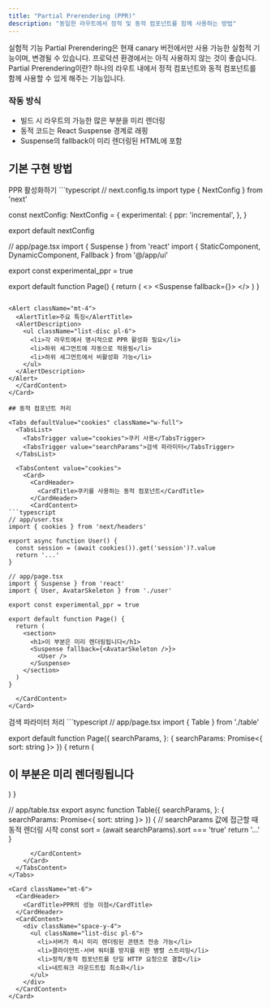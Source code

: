 ```yaml
---
title: "Partial Prerendering (PPR)"
description: "동일한 라우트에서 정적 및 동적 컴포넌트를 함께 사용하는 방법"
---
```



<Alert className="mb-6" variant="destructive">
  <AlertTitle>실험적 기능</AlertTitle>
  <AlertDescription>
    Partial Prerendering은 현재 canary 버전에서만 사용 가능한 실험적 기능이며,
    변경될 수 있습니다. 프로덕션 환경에서는 아직 사용하지 않는 것이 좋습니다.
  </AlertDescription>
</Alert>

<Card className="mb-6">
  <CardHeader>
    <CardTitle>Partial Prerendering이란?</CardTitle>
    <CardDescription>
      하나의 라우트 내에서 정적 컴포넌트와 동적 컴포넌트를 함께 사용할 수 있게 해주는 기능입니다.
    </CardDescription>
  </CardHeader>
  <CardContent>
    <div className="space-y-4">
      <h3 className="font-semibold">작동 방식</h3>
      <ul className="list-disc pl-6 space-y-2">
        <li>빌드 시 라우트의 가능한 많은 부분을 미리 렌더링</li>
        <li>동적 코드는 React Suspense 경계로 래핑</li>
        <li>Suspense의 fallback이 미리 렌더링된 HTML에 포함</li>
      </ul>
    </div>
  </CardContent>
</Card>

## 기본 구현 방법

<Card className="mb-6">
  <CardHeader>
    <CardTitle>PPR 활성화하기</CardTitle>
  </CardHeader>
  <CardContent>
```typescript
// next.config.ts
import type { NextConfig } from 'next'

const nextConfig: NextConfig = {
  experimental: {
    ppr: 'incremental',
  },
}

export default nextConfig

// app/page.tsx
import { Suspense } from 'react'
import { StaticComponent, DynamicComponent, Fallback } from '@/app/ui'

export const experimental_ppr = true

export default function Page() {
  return (
    <>
      <StaticComponent />
      <Suspense fallback={<Fallback />}>
        <DynamicComponent />
      </Suspense>
    </>
  )
}
```

<Alert className="mt-4">
  <AlertTitle>주요 특징</AlertTitle>
  <AlertDescription>
    <ul className="list-disc pl-6">
      <li>각 라우트에서 명시적으로 PPR 활성화 필요</li>
      <li>하위 세그먼트에 자동으로 적용됨</li>
      <li>하위 세그먼트에서 비활성화 가능</li>
    </ul>
  </AlertDescription>
</Alert>
  </CardContent>
</Card>

## 동적 컴포넌트 처리

<Tabs defaultValue="cookies" className="w-full">
  <TabsList>
    <TabsTrigger value="cookies">쿠키 사용</TabsTrigger>
    <TabsTrigger value="searchParams">검색 파라미터</TabsTrigger>
  </TabsList>

  <TabsContent value="cookies">
    <Card>
      <CardHeader>
        <CardTitle>쿠키를 사용하는 동적 컴포넌트</CardTitle>
      </CardHeader>
      <CardContent>
```typescript
// app/user.tsx
import { cookies } from 'next/headers'

export async function User() {
  const session = (await cookies()).get('session')?.value
  return '...'
}

// app/page.tsx
import { Suspense } from 'react'
import { User, AvatarSkeleton } from './user'

export const experimental_ppr = true

export default function Page() {
  return (
    <section>
      <h1>이 부분은 미리 렌더링됩니다</h1>
      <Suspense fallback={<AvatarSkeleton />}>
        <User />
      </Suspense>
    </section>
  )
}
```
      </CardContent>
    </Card>
  </TabsContent>

  <TabsContent value="searchParams">
    <Card>
      <CardHeader>
        <CardTitle>검색 파라미터 처리</CardTitle>
      </CardHeader>
      <CardContent>
```typescript
// app/page.tsx
import { Table } from './table'

export default function Page({
  searchParams,
}: {
  searchParams: Promise<{ sort: string }>
}) {
  return (
    <section>
      <h1>이 부분은 미리 렌더링됩니다</h1>
      <Table searchParams={searchParams} />
    </section>
  )
}

// app/table.tsx
export async function Table({
  searchParams,
}: {
  searchParams: Promise<{ sort: string }>
}) {
  // searchParams 값에 접근할 때 동적 렌더링 시작
  const sort = (await searchParams).sort === 'true'
  return '...'
}
```
      </CardContent>
    </Card>
  </TabsContent>
</Tabs>

<Card className="mt-6">
  <CardHeader>
    <CardTitle>PPR의 성능 이점</CardTitle>
  </CardHeader>
  <CardContent>
    <div className="space-y-4">
      <ul className="list-disc pl-6">
        <li>서버가 즉시 미리 렌더링된 콘텐츠 전송 가능</li>
        <li>클라이언트-서버 워터폴 방지를 위한 병렬 스트리밍</li>
        <li>정적/동적 컴포넌트를 단일 HTTP 요청으로 결합</li>
        <li>네트워크 라운드트립 최소화</li>
      </ul>
    </div>
  </CardContent>
</Card>